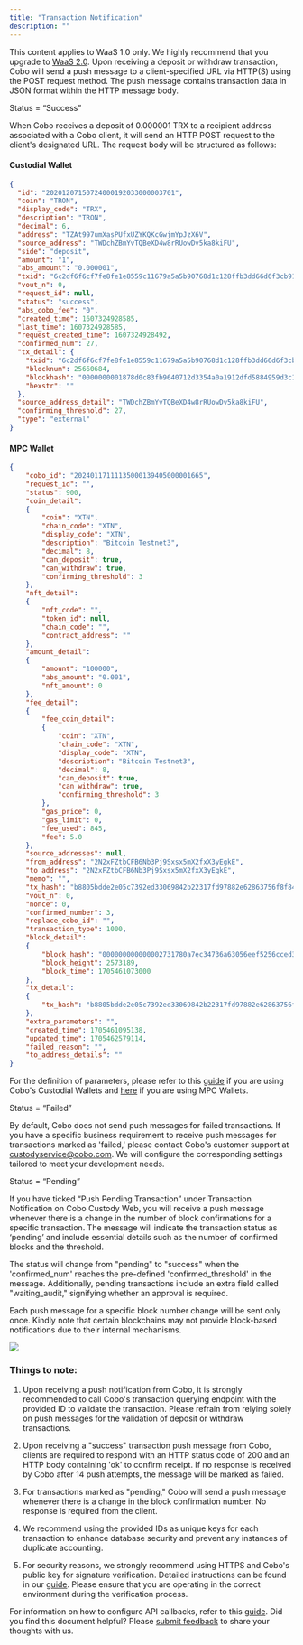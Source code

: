 ```yaml
---
title: "Transaction Notification"
description: ""
---
```

<Note>This content applies to WaaS 1.0 only. We highly recommend that you upgrade to [WaaS 2.0](https://www.cobo.com/developers/v2/guides/overview/introduction).</Note>
Upon receiving a deposit or withdraw transaction, Cobo will send a push message to a client-specified URL via HTTP(S) using the POST request method. The push message contains transaction data in JSON format within the HTTP message body.

Status = “Success”

When Cobo receives a deposit of 0.000001 TRX to a recipient address associated with a Cobo client, it will send an HTTP POST request to the client's designated URL. The request body will be structured as follows:

#### Custodial Wallet
```json
{
  "id": "20201207150724000192033000003701",
  "coin": "TRON",
  "display_code": "TRX",
  "description": "TRON",
  "decimal": 6,
  "address": "TZAt997umXasPUfxUZYKQKcGwjmYpJzX6V",
  "source_address": "TWDchZBmYvTQBeXD4w8rRUowDv5ka8kiFU",
  "side": "deposit",
  "amount": "1",
  "abs_amount": "0.000001",
  "txid": "6c2df6f6cf7fe8fe1e8559c11679a5a5b90768d1c128ffb3dd66d6f3cb910775",
  "vout_n": 0,
  "request_id": null,
  "status": "success",
  "abs_cobo_fee": "0",
  "created_time": 1607324928585,
  "last_time": 1607324928585,
  "request_created_time": 1607324928492,
  "confirmed_num": 27,
  "tx_detail": {
    "txid": "6c2df6f6cf7fe8fe1e8559c11679a5a5b90768d1c128ffb3dd66d6f3cb910775",
    "blocknum": 25660684,
    "blockhash": "0000000001878d0c83fb9640712d3354a0a1912dfd5884959d3c1a16b6f62e1c",
    "hexstr": ""
  },
  "source_address_detail": "TWDchZBmYvTQBeXD4w8rRUowDv5ka8kiFU",
  "confirming_threshold": 27,
  "type": "external"
}
```

#### MPC Wallet
```json
{
    "cobo_id": "20240117111135000139405000001665",
    "request_id": "",
    "status": 900,
    "coin_detail":
    {
        "coin": "XTN",
        "chain_code": "XTN",
        "display_code": "XTN",
        "description": "Bitcoin Testnet3",
        "decimal": 8,
        "can_deposit": true,
        "can_withdraw": true,
        "confirming_threshold": 3
    },
    "nft_detail":
    {
        "nft_code": "",
        "token_id": null,
        "chain_code": "",
        "contract_address": ""
    },
    "amount_detail":
    {
        "amount": "100000",
        "abs_amount": "0.001",
        "nft_amount": 0
    },
    "fee_detail":
    {
        "fee_coin_detail":
        {
            "coin": "XTN",
            "chain_code": "XTN",
            "display_code": "XTN",
            "description": "Bitcoin Testnet3",
            "decimal": 8,
            "can_deposit": true,
            "can_withdraw": true,
            "confirming_threshold": 3
        },
        "gas_price": 0,
        "gas_limit": 0,
        "fee_used": 845,
        "fee": 5.0
    },
    "source_addresses": null,
    "from_address": "2N2xFZtbCFB6Nb3Pj9Sxsx5mX2fxX3yEgkE",
    "to_address": "2N2xFZtbCFB6Nb3Pj9Sxsx5mX2fxX3yEgkE",
    "memo": "",
    "tx_hash": "b8805bdde2e05c7392ed33069842b22317fd97882e62863756f8f84ec6bde75b",
    "vout_n": 0,
    "nonce": 0,
    "confirmed_number": 3,
    "replace_cobo_id": "",
    "transaction_type": 1000,
    "block_detail":
    {
        "block_hash": "000000000000002731780a7ec34736a63056eef5256cced316eba74df5c2a5dd",
        "block_height": 2573189,
        "block_time": 1705461073000
    },
    "tx_detail":
    {
        "tx_hash": "b8805bdde2e05c7392ed33069842b22317fd97882e62863756f8f84ec6bde75b"
    },
    "extra_parameters": "",
    "created_time": 1705461095138,
    "updated_time": 1705462579114,
    "failed_reason": "",
    "to_address_details": ""
}
```

For the definition of parameters, please refer to this [guide](/v1/api-references/custody-wallet/transaction#response) if you are using Cobo's Custodial Wallets and [here](/v1/api-references/mpc-wallet/mpc_transactions_by_request_ids#response) if you are using MPC Wallets.

Status = “Failed”

By default, Cobo does not send push messages for failed transactions. If you have a specific business requirement to receive push messages for transactions marked as 'failed,' please contact Cobo's customer support at custodyservice@cobo.com.  We will configure the corresponding settings tailored to meet your development needs.

Status = “Pending”

If you have ticked “Push Pending Transaction” under Transaction Notification on Cobo Custody Web, you will receive a push message whenever there is a change in the number of block confirmations for a specific transaction. The message will indicate the transaction status as ‘pending’ and include essential details such as the number of confirmed blocks and the threshold.

The status will change from "pending" to "success" when the 'confirmed_num' reaches the pre-defined 'confirmed_threshold' in the message. Additionally, pending transactions include an extra field called "waiting_audit," signifying whether an approval is required.

Each push message for a specific block number change will be sent only once. Kindly note that certain blockchains may not provide block-based notifications due to their internal mechanisms.

<img src="/v1/images/pendingpushEN.png" />

### Things to note:

1. Upon receiving a push notification from Cobo, it is strongly recommended to call Cobo's transaction querying endpoint with the provided ID to validate the transaction. Please refrain from relying solely on push messages for the validation of deposit or withdraw transactions.

2. Upon receiving a "success" transaction push message from Cobo, clients are required to respond with an HTTP status code of 200 and an HTTP body containing 'ok' to confirm receipt. If no response is received by Cobo after 14 push attempts, the message will be marked as failed.

3. For transactions marked as "pending," Cobo will send a push message whenever there is a change in the block confirmation number. No response is required from the client.

4. We recommend using the provided IDs as unique keys for each transaction to enhance database security and prevent any instances of duplicate accounting.

5. For security reasons, we strongly recommend using HTTPS and Cobo's public key for signature verification. Detailed instructions can be found in our [guide](/v1/api-references/development/callback-signature). Please ensure that you are operating in the correct environment during the verification process.

For information on how to configure API callbacks, refer to this [guide](/v1/guides/howtos/configure-api-callback).
<Tip>Did you find this document helpful? Please [submit feedback](https://forms.zohopublic.com/cobo/form/DocumentFeedbackForm/formperma/QvLOhxJv1_JMsJ-1dleZ8Itb_7rzN-LtgvsDdxosoVI) to share your thoughts with us.</Tip>